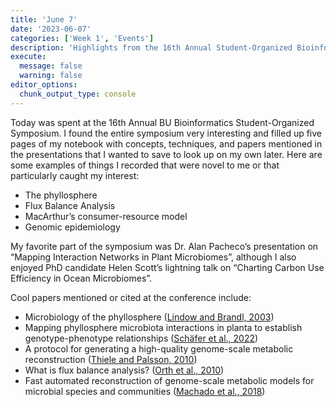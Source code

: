 ```yaml
---
title: 'June 7'
date: '2023-06-07'
categories: ['Week 1', 'Events']
description: 'Highlights from the 16th Annual Student-Organized Bioinformatics Symposium.'
execute: 
  message: false
  warning: false
editor_options: 
  chunk_output_type: console
---
```


Today was spent at the 16th Annual BU Bioinformatics Student-Organized Symposium. I found the entire symposium very interesting and filled up five pages of my notebook with concepts, techniques, and papers mentioned in the presentations that I wanted to save to look up on my own later. Here are some examples of things I recorded that were novel to me or that particularly caught my interest:

*   The phyllosphere
*   Flux Balance Analysis
*   MacArthur's consumer-resource model
*   Genomic epidemiology

My favorite part of the symposium was Dr. Alan Pacheco's presentation on "Mapping Interaction Networks in Plant Microbiomes", although I also enjoyed PhD candidate Helen Scott's lightning talk on "Charting Carbon Use Efficiency in Ocean Microbiomes".

Cool papers mentioned or cited at the conference include:

*    Microbiology of the phyllosphere ([Lindow and Brandl, 2003](https://doi.org/10.1128%2FAEM.69.4.1875-1883.2003))
*    Mapping phyllosphere microbiota interactions in planta to establish genotype-phenotype relationships ([Schäfer et al., 2022](https://doi.org/10.1038/s41564-022-01132-w))
*    A protocol for generating a high-quality genome-scale metabolic reconstruction ([Thiele and Palsson, 2010](https://doi.org/10.1038%2Fnprot.2009.203))
*    What is flux balance analysis? ([Orth et al., 2010](https://doi.org/10.1038%2Fnbt.1614))
*    Fast automated reconstruction of genome-scale metabolic models for microbial species and communities ([Machado et al., 2018](https://doi.org/10.1093/nar/gky537))